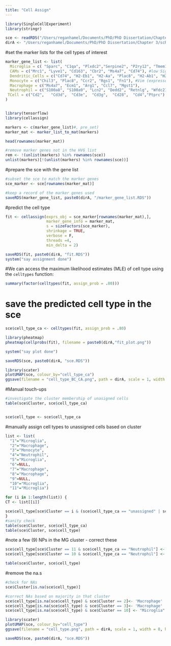 ```yaml
---
title: "Cell Assign"
---
```


```r
library(SingleCellExperiment)
library(stringr)

sce <- readRDS("/Users/reganhamel/Documents/PhD/PhD Dissertation/Chapter 3/scRNAseq/3. Clustering/sce.RDS")
dirA <- "/Users/reganhamel/Documents/PhD/PhD Dissertation/Chapter 3/scRNAseq/4. CellAssign/"
```


#set the marker lists for the cell types of interest
```r
marker_gene_list <- list(
  Microglia = c( "Sparc", "C1qa", "Plxdc2","Serpine2", "P2ry12", "Tmem119", "Siglech", "Ctss", "Cst3", "Slc2a5", "Sall1"), # "Sall1" not in HVG
  CAMs = c("Mrc1", "Lyve1", "Cd163", "Cbr2", "Ms4a7", "Cd74"), #low Siglec1 #no CAM genes in HVG
  Dendritic_Cells = c("Cd74", "H2-Eb1", "H2-Aa", "Plac8", "H2-Ab1", "H2-DMb1", "H2-DMa", "Klrd1", "Flt3", "Zbtb46"), #Itgax (expressed in activated MG too) # not in HVG
  Monocyte = c("Chil3", "Plac8", "Ccr2", "Rgs1", "Fn1"), #Vim (expressed in others)
  Macrophage = c("Ms4a7", "Ecm1", "Arg1", "Ccl7", "Mgst1"), 
  Neutrophil = c("S100a8", "S100a9", "Lcn2", "Dedd2", "Retnlg", "Wfdc21", "Mmp9", "Ly6g"), # not in HVG
 TCell = c("Cd2",   "Cd3d",  "Cd3e",  "Cd3g",  "Cd28",  "Cd4","Ptprc") #"Vim" #no TCell genes in hVGs
)


library(tensorflow)
library(cellassign)

markers <- c(marker_gene_list)#, pre_set)
marker_mat <- marker_list_to_mat(markers)

head(rownames(marker_mat))

#remove marker genes not in the HVG list
rem <- !(unlist(markers) %in% rownames(sce))
unlist(markers)[!(unlist(markers) %in% rownames(sce))]
```

#prepare the sce with the gene list
```r
#subset the sce to match the marker genes
sce_marker <- sce[rownames(marker_mat)]

#keep a record of the marker genes used
saveRDS(marker_gene_list, paste0(dirA, "/marker_gene_list.RDS"))
```


#predict the cell type
```r
fit <- cellassign(exprs_obj = sce_marker[rownames(marker_mat),], 
                  marker_gene_info = marker_mat, 
                  s = sizeFactors(sce_marker), 
                  shrinkage = TRUE,
                  verbose = F,
                  threads =4,
                  min_delta = 2)

saveRDS(fit, paste0(dirA, "fit.RDS"))
system("say assignment done")
```

#We can access the maximum likelihood estimates (MLE)  of cell type using the `celltypes` function:

```r
summary(factor(celltypes(fit, assign_prob = .80)))

```

# save the predicted cell type in the sce
```r
sce$cell_type_ca <- celltypes(fit, assign_prob = .80)
```

```r
library(pheatmap)
pheatmap(cellprobs(fit), filename = paste0(dirA,"fit_plot.png"))

system("say plot done")
```

```r
saveRDS(sce, paste0(dirA, "sce.RDS"))
```

```r
library(scater)
plotUMAP(sce, colour_by="cell_type_ca")
ggsave(filename = "cell_type_BC_CA.png", path = dirA, scale = 1, width = 8, height = 8,  dpi = 300, limitsize = TRUE)

```


#Manual touch-ups
```r
#investigate the cluster membership of unasigned cells
table(sce$Cluster, sce$cell_type_ca)


sce$cell_type <- sce$cell_type_ca
```

#manually assign cell types to unassigned cells based on cluster
```r
list <- list(
  "1"="Microglia",
  "2"="Macrophage",
  "3"="Monocyte",
  "4"="Neutrophil",
  "5"="Microglia",
  "6"=NULL,
  "7"="Macrophage",
  "8"="Macrophage",
  "9"=NULL,
  "10"="Microglia",
  "11"="Microglia")

for (i in 1:length(list)) {
CT <- list[[i]]

sce$cell_type[sce$Cluster == i & (sce$cell_type_ca == "unassigned" | sce$cell_type_ca == "other")] <- CT
}
#sanity check
table(sce$Cluster, sce$cell_type_ca)
table(sce$Cluster, sce$cell_type)
```

#note a few (9) NPs in the MG cluster - correct these
```r
sce$cell_type[sce$Cluster == 11 & sce$cell_type_ca == "Neutrophil"] <- "Microglia"
sce$cell_type[sce$Cluster == 10 & sce$cell_type_ca == "Neutrophil"] <- "Microglia"

table(sce$Cluster, sce$cell_type)

```

#remove the na.s
```r
#check for NAs
sce$Cluster[is.na(sce$cell_type)]

#correct NAs based on majority in that cluster
sce$cell_type[is.na(sce$cell_type) & sce$Cluster == 2]<- 'Macrophage'
sce$cell_type[is.na(sce$cell_type) & sce$Cluster == 3]<- 'Macrophage'
sce$cell_type[is.na(sce$cell_type) & sce$Cluster == 10] <- "Microglia"
```


```r
library(scater)
plotUMAP(sce, colour_by="cell_type")
ggsave(filename = "cell_type.png", path = dirA, scale = 1, width = 8, height = 8,  dpi = 300, limitsize = TRUE)

```




```r
saveRDS(sce, paste0(dirA, "sce.RDS"))
```
